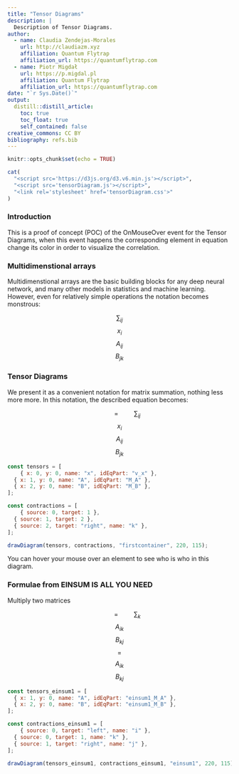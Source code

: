 ```yaml
---
title: "Tensor Diagrams"
description: |
  Description of Tensor Diagrams.
author:
  - name: Claudia Zendejas-Morales
    url: http://claudiazm.xyz
    affiliation: Quantum Flytrap
    affiliation_url: https://quantumflytrap.com
  - name: Piotr Migdał 
    url: https://p.migdal.pl
    affiliation: Quantum Flytrap
    affiliation_url: https://quantumflytrap.com
date: "`r Sys.Date()`"
output:
  distill::distill_article:
    toc: true
    toc_float: true
    self_contained: false
creative_commons: CC BY
bibliography: refs.bib
---
```


```r
knitr::opts_chunk$set(echo = TRUE)
```

```r
cat(
  "<script src='https://d3js.org/d3.v6.min.js'></script>",
  "<script src='tensorDiagram.js'></script>",
  "<link rel='stylesheet' href='tensorDiagram.css'>"
)
```

### Introduction

This is a proof of concept (POC) of the OnMouseOver event for the Tensor Diagrams, when this event happens the corresponding element in equation change its color in order to visualize the correlation.


### Multidimenstional arrays

Multidimenstional arrays are the basic building blocks for any deep neural network, and many other models in statistics and machine learning. However, even for relatively simple operations the notation becomes monstrous:

<div id="text" class="equation">
<div class="eq-elem">$$\sum_{ij}$$</div>
<div class="eq-elem">$$x_i$$</div>
<div class="eq-elem">$$A_{ij}$$</div>
<div class="eq-elem">$$B_{jk}$$</div>
</div>

### Tensor Diagrams

We present it as a convenient notation for matrix summation, nothing less more more. In this notation, the described equation becomes:

<div id="text" class="equation">
<div id="firstcontainer" class="eq-diagram">
<!--<svg width="220" height="115"></svg>-->
</div>
<div class="eq-elem">$$\hspace{1cm}=\hspace{1cm}\sum_{ij}$$</div>
<div id="v_x" class="eq-elem">$$x_i$$</div>
<div id="M_A" class="eq-elem">$$A_{ij}$$</div>
<div id="M_B" class="eq-elem">$$B_{jk}$$</div>
</div>

```js

const tensors = [
	{ x: 0, y: 0, name: "x", idEqPart: "v_x" },
  { x: 1, y: 0, name: "A", idEqPart: "M_A" },
  { x: 2, y: 0, name: "B", idEqPart: "M_B" },
];

const contractions = [
	{ source: 0, target: 1 },
  { source: 1, target: 2 },
  { source: 2, target: "right", name: "k" },
];

drawDiagram(tensors, contractions, "firstcontainer", 220, 115);

```

You can hover your mouse over an element to see who is who in this diagram.


### Formulae from EINSUM IS ALL YOU NEED

Multiply two matrices

<div id="text" class="equation">
<div id="einsum1" class="eq-diagram"></div>
<div id="einsum1_c_j" class="eq-elem">$$\hspace{1cm}=\hspace{1cm}\sum_{k}$$</div>
<div id="einsum1_M_A" class="eq-elem">$$A_{ik}$$</div>
<div id="einsum1_M_B" class="eq-elem">$$B_{kj}$$</div>
<div id="einsum1_eq" class="eq-elem">$$=$$</div>
<div id="einsum1_M_A" class="eq-elem">$$A_{ik}$$</div>
<div id="einsum1_M_B" class="eq-elem">$$B_{kj}$$</div>
</div>

```js

const tensors_einsum1 = [
  { x: 1, y: 0, name: "A", idEqPart: "einsum1_M_A" },
  { x: 2, y: 0, name: "B", idEqPart: "einsum1_M_B" },
];

const contractions_einsum1 = [
	{ source: 0, target: "left", name: "i" },
  { source: 0, target: 1, name: "k" },
  { source: 1, target: "right", name: "j" },
];

drawDiagram(tensors_einsum1, contractions_einsum1, "einsum1", 220, 115);

```
